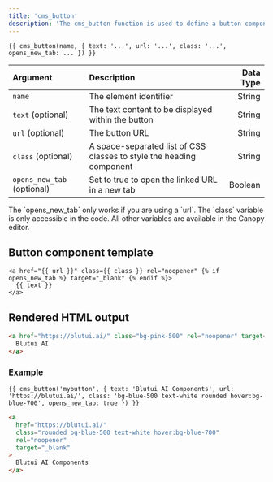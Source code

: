 ```yaml
---
title: 'cms_button'
description: 'The cms_button function is used to define a button component which can be edited on the Canopy editor.'
---
```


```canvas
{{ cms_button(name, { text: '...', url: '...', class: '...', opens_new_tab: ... }) }}
```

| Argument                   | Description                                                          | Data Type |
| :------------------------- | :------------------------------------------------------------------- | --------: |
| `name`                     | The element identifier                                               |    String |
| `text` (optional)          | The text content to be displayed within the button                   |    String |
| `url` (optional)           | The button URL                                                       |    String |
| `class` (optional)         | A space-separated list of CSS classes to style the heading component |    String |
| `opens_new_tab` (optional) | Set to true to open the linked URL in a new tab                      |   Boolean |

<Callout>
The `opens_new_tab` only works if you are using a `url`.
</Callout>

<Callout>
The `class` variable is only accessible in the code. All other variables are available in the Canopy editor.
</Callout>

## Button component template

```canvas
<a href="{{ url }}" class={{ class }} rel="noopener" {% if opens_new_tab %} target="_blank" {% endif %}>
  {{ text }}
</a>
```

## Rendered HTML output

```html
<a href="https://blutui.ai/" class="bg-pink-500" rel="noopener" target="_blank">
  Blutui AI
</a>
```

### Example

```canvas tab="Input" title="index.html"
{{ cms_button('mybutton', { text: 'Blutui AI Components', url: 'https://blutui.ai/', class: 'bg-blue-500 text-white rounded hover:bg-blue-700', opens_new_tab: true }) }}
```

```html tab="Output"
<a
  href="https://blutui.ai/"
  class="rounded bg-blue-500 text-white hover:bg-blue-700"
  rel="noopener"
  target="_blank"
>
  Blutui AI Components
</a>
```
